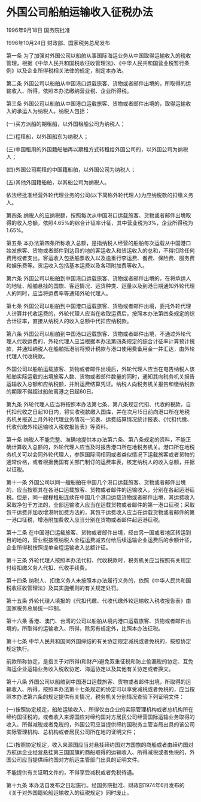 # 外国公司船舶运输收入征税办法

1996年9月18日 国务院批准　

1996年10月24日 财政部、国家税务总局发布　

  

第一条 为了加强对外国公司以船舶从事国际海运业务从中国取得运输收入的税收管理，根据《中华人民共和国税收征收管理法》、《中华人民共和国营业税暂行条例》以及企业所得税相关法律的规定，制定本办法。

第二条 外国公司以船舶从中国港口运载旅客、货物或者邮件出境的，所取得的运输收入、所得，依照本办法缴纳营业税、企业所得税。

第三条 外国公司以船舶从中国港口运载旅客、货物或者邮件出境的，取得运输收入的承运人为纳税人。纳税人包括：

(一)买方派船的期租船，以外国租船公司为纳税人；

(二)程租船，以外国船东为纳税人；

(三)中国租用的外国籍船舶再以期租方式转租给外国公司的，以外国公司为纳税人；

(四)外国公司期租的中国籍船舶，以外国公司为纳税人；

(五)其他外国籍船舶，以其船公司为纳税人。

依法经批准经营外轮代理业务的公司(以下简称外轮代理人)为应纳税款的扣缴义务人。

第四条 纳税人的应纳税额，按照每次从中国港口运载旅客、货物或者邮件出境取得的收入总额，依照4.65%的综合计征率计征，其中营业税为3%，企业所得税为1.65%。

第五条 本办法第四条所称收入总额，是指纳税人经营的船舶每次运载从中国港口始发旅客、货物或者邮件到达目的地的客运收入和货运收入的总和，不得扣除任何费用或者支出。客运收入包括船票收入以及逾重行李运费、餐费、保险费、服务费和娱乐费等。货运收入包括基本运费以及各项附加费等收入。

第六条 外国公司以船舶到中国港口运载旅客、货物或者邮件出境的，在将承运人的地址、船舶悬挂的国旗、客运情况、运货种类、运量以及到港日期通知外轮代理人的同时，应当将运费率等通知外轮代理人。

第七条 外国公司以船舶到中国港口运载旅客、货物或者邮件出境，委托外轮代理人计算并代收运费的，外轮代理人应当在收取运费后，按照本办法第四条规定的综合计征率，直接从纳税人的收入总额中代扣应纳税款。

第八条 外国公司以船舶到中国港口运载旅客、货物或者邮件出境，不通过外轮代理人代收运费的，外轮代理人应当根据本办法第四条规定的综合计征率计算预计税款，并通知纳税人在船舶抵港前将预计税款与港口使用费备用金一并汇达，由外轮代理人代收税款。

外国公司以船舶运载旅客、货物或者邮件出境后，外轮代理人应当在电告纳税人该船舶实际运载的出境旅客人数、货物或者邮件数量的同时，通知其向税务机关报告运输收入总额和应纳税额，并附运费结算凭证。纳税人向税务机关报告和缴纳税款的期限不得超过船舶离港之日起60日。

第九条 外轮代理人应当将按照本办法第七条、第八条规定代扣、代收的税款，自代扣代收之日起10日内，将实收税款缴入国库，并在次月15日前向港口所在地税务机关报送上月外轮代理业务情况一览表、运费结算情况统计报表、《代扣代缴、代收代缴外轮运输收入税收报告表》等资料。

第十条 纳税人不能完整、准确地提供本办法第六条、第八条规定的资料，不能正确计算收入总额的，外轮代理人应当及时报告港口所在地税务机关。港口所在地税务机关可以会同外轮代理人，参照国际间相同或者类似情况下运载旅客或者货物的通常价格，或者根据我国有关部门制订的运费率表，核定纳税人的收入总额，并据以征税。

第十一条 外国公司以同一艘船舶在中国几个港口运载旅客、货物或者邮件出境的，应当按照其在各港口运载旅客、货物或者邮件的运输收入，分别在各起运港征税。但是，同一艘程租船连续在中国几个港口运载货物或者邮件出境，其运费收入采取净包干方法的，全部运输收入应当在运载货物或者邮件的第一港口征税；采取包干运费并加收增港附加费方法的，其包干运费收入应当在运载货物或者邮件的第一港口征税，增港附加费收入应当分别在货物或者邮件起运港征税。

第十二条 在中国港口运载旅客、货物或者邮件出境，经由另一国或者地区转运到目的地的，营业税按照纳税人全程运费减去付给后续运输企业运费后的余额计征，企业所得税按照提单全程运输收入总额计征。

第十三条 外轮代理人按照本办法代扣、代收税款时，税务机关应当按照有关规定付给扣缴义务人代扣、代收手续费。

第十四条 纳税人、扣缴义务人未按照本办法履行义务的，依照《中华人民共和国税收征收管理法》及其实施细则的有关规定处罚。

第十五条 外轮代理人填报的《代扣代缴、代收代缴外轮运输收入税收报告表》由国家税务总局统一印制。

第十六条 香港、澳门、台湾的公司以船舶从境内港口运载旅客、货物或者邮件出境的，所取得的运输收入、所得，除另有规定外，比照本办法征税。

第十七条 中华人民共和国同外国缔结的有关协定规定减税或者免税的，按照协定规定执行。

前款所称协定，是指关于对所得(和财产)避免双重征税和防止偷漏税的协定、互免海运企业运输业务收入税收协定、海运协定以及其他有关协定或者换文。

第十八条 外国公司以船舶到中国港口运载旅客、货物或者邮件出境，所取得的运输收入、所得，按照本办法第十七条规定的协定可以享受减税或者免税的，应当按照本办法第六条的规定提供有关情况，税务机关分别情况查验下列证明文件：

(一)按照协定规定，船舶运输收入、所得仅由企业的实际管理机构或者总机构所在缔约国征税的，或者收入来源国应对缔约国对方居民公司经营国际运输业务取得的收入、所得减税或者免税的，外国公司应当提供缔约国税务主管当局出具的该公司实际管理机构、总机构或者居民公司所在地的证明文件；

(二)按照协定规定，收入来源国应当对悬挂缔约国对方国旗的商船或者由缔约国对方航运企业经营悬挂第三国国旗的商船取得的运输收入、所得减税或者免税的，外国公司应当提供缔约国对方航运主管部门出具的证明文件。

不能提供有关证明文件的，不得享受减税或者免税待遇。

第十九条 本办法自发布之日起施行。经国务院批准、财政部1974年6月发布的《关于对外国籍轮船运输收入的征税规定》同时废止。